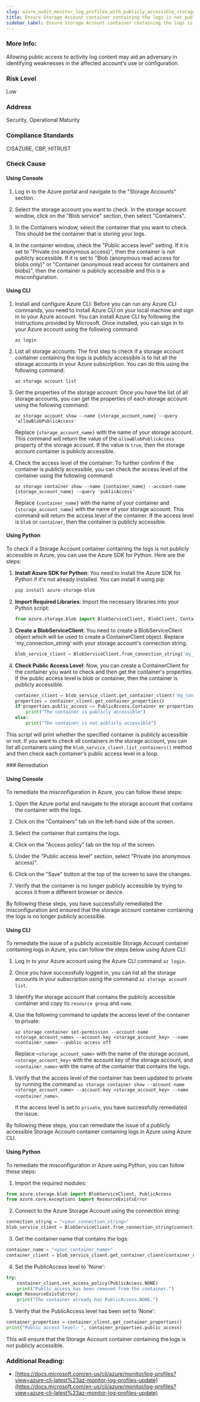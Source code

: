 ```yaml
---
slug: azure_audit_monitor_log_profiles_with_publicly_accessible_storage
title: Ensure Storage Account container containing the logs is not publicly accessible
sidebar_label: Ensure Storage Account container containing the logs is not publicly accessible
---
```


### More Info:

Allowing public access to activity log content may aid an adversary in identifying weaknesses in the affected account's use or configuration.

### Risk Level

Low

### Address

Security, Operational Maturity

### Compliance Standards

CISAZURE, CBP, HITRUST



<Tabs><Tab title='Cause'>
### Check Cause

#### Using Console

1. Log in to the Azure portal and navigate to the "Storage Accounts" section. 

2. Select the storage account you want to check. In the storage account window, click on the "Blob service" section, then select "Containers".

3. In the Containers window, select the container that you want to check. This should be the container that is storing your logs.

4. In the container window, check the "Public access level" setting. If it is set to "Private (no anonymous access)", then the container is not publicly accessible. If it is set to "Blob (anonymous read access for blobs only)" or "Container (anonymous read access for containers and blobs)", then the container is publicly accessible and this is a misconfiguration.

#### Using CLI

1. Install and configure Azure CLI: Before you can run any Azure CLI commands, you need to install Azure CLI on your local machine and sign in to your Azure account. You can install Azure CLI by following the instructions provided by Microsoft. Once installed, you can sign in to your Azure account using the following command:

   ```
   az login
   ```

2. List all storage accounts: The first step to check if a storage account container containing the logs is publicly accessible is to list all the storage accounts in your Azure subscription. You can do this using the following command:

   ```
   az storage account list
   ```

3. Get the properties of the storage account: Once you have the list of all storage accounts, you can get the properties of each storage account using the following command:

   ```
   az storage account show --name {storage_account_name} --query 'allowBlobPublicAccess'
   ```

   Replace `{storage_account_name}` with the name of your storage account. This command will return the value of the `allowBlobPublicAccess` property of the storage account. If the value is `true`, then the storage account container is publicly accessible.

4. Check the access level of the container: To further confirm if the container is publicly accessible, you can check the access level of the container using the following command:

   ```
   az storage container show --name {container_name} --account-name {storage_account_name} --query 'publicAccess'
   ```

   Replace `{container_name}` with the name of your container and `{storage_account_name}` with the name of your storage account. This command will return the access level of the container. If the access level is `blob` or `container`, then the container is publicly accessible.

#### Using Python

To check if a Storage Account container containing the logs is not publicly accessible in Azure, you can use the Azure SDK for Python. Here are the steps:

1. **Install Azure SDK for Python**: You need to install the Azure SDK for Python if it's not already installed. You can install it using pip:
   ```python
   pip install azure-storage-blob
   ```
2. **Import Required Libraries**: Import the necessary libraries into your Python script:
   ```python
   from azure.storage.blob import BlobServiceClient, BlobClient, ContainerClient, PublicAccess
   ```
3. **Create a BlobServiceClient**: You need to create a BlobServiceClient object which will be used to create a ContainerClient object. Replace 'my_connection_string' with your storage account's connection string.
   ```python
   blob_service_client = BlobServiceClient.from_connection_string('my_connection_string')
   ```
4. **Check Public Access Level**: Now, you can create a ContainerClient for the container you want to check and then get the container's properties. If the public access level is blob or container, then the container is publicly accessible.
   ```python
   container_client = blob_service_client.get_container_client('my_container')
   properties = container_client.get_container_properties()
   if properties.public_access == PublicAccess.Container or properties.public_access == PublicAccess.Blob:
       print("The container is publicly accessible")
   else:
       print("The container is not publicly accessible")
   ```
This script will print whether the specified container is publicly accessible or not. If you want to check all containers in the storage account, you can list all containers using the `blob_service_client.list_containers()` method and then check each container's public access level in a loop.

</Tab>


<Tab title='Remediation'>
### Remediation

#### Using Console

To remediate the misconfiguration in Azure, you can follow these steps:

1. Open the Azure portal and navigate to the storage account that contains the container with the logs.

2. Click on the "Containers" tab on the left-hand side of the screen.

3. Select the container that contains the logs.

4. Click on the "Access policy" tab on the top of the screen.

5. Under the "Public access level" section, select "Private (no anonymous access)".

6. Click on the "Save" button at the top of the screen to save the changes.

7. Verify that the container is no longer publicly accessible by trying to access it from a different browser or device.

By following these steps, you have successfully remediated the misconfiguration and ensured that the storage account container containing the logs is no longer publicly accessible.

#### Using CLI

To remediate the issue of a publicly accessible Storage Account container containing logs in Azure, you can follow the steps below using Azure CLI:

1. Log in to your Azure account using the Azure CLI command `az login`.

2. Once you have successfully logged in, you can list all the storage accounts in your subscription using the command `az storage account list`.

3. Identify the storage account that contains the publicly accessible container and copy its `resource group` and `name`.

4. Use the following command to update the access level of the container to private: 

   `az storage container set-permission --account-name <storage_account_name> --account-key <storage_account_key> --name <container_name> --public-access off`

   Replace `<storage_account_name>` with the name of the storage account, `<storage_account_key>` with the account key of the storage account, and `<container_name>` with the name of the container that contains the logs.

5. Verify that the access level of the container has been updated to private by running the command `az storage container show --account-name <storage_account_name> --account-key <storage_account_key> --name <container_name>`.

   If the access level is set to `private`, you have successfully remediated the issue. 

By following these steps, you can remediate the issue of a publicly accessible Storage Account container containing logs in Azure using Azure CLI.

#### Using Python

To remediate the misconfiguration in Azure using Python, you can follow these steps:

1. Import the required modules:

```python
from azure.storage.blob import BlobServiceClient, PublicAccess
from azure.core.exceptions import ResourceExistsError
```

2. Connect to the Azure Storage Account using the connection string:

```python
connection_string = "<your_connection_string>"
blob_service_client = BlobServiceClient.from_connection_string(connection_string)
```

3. Get the container name that contains the logs:

```python
container_name = "<your_container_name>"
container_client = blob_service_client.get_container_client(container_name)
```

4. Set the PublicAccess level to 'None':

```python
try:
    container_client.set_access_policy(PublicAccess.NONE)
    print("Public access has been removed from the container.")
except ResourceExistsError:
    print("The container already has PublicAccess.NONE.")
```

5. Verify that the PublicAccess level has been set to 'None':

```python
container_properties = container_client.get_container_properties()
print("Public access level: ", container_properties.public_access)
```

This will ensure that the Storage Account container containing the logs is not publicly accessible.


### Additional Reading:

- [https://docs.microsoft.com/en-us/cli/azure/monitor/log-profiles?view=azure-cli-latest%23az-monitor-log-profiles-update](https://docs.microsoft.com/en-us/cli/azure/monitor/log-profiles?view=azure-cli-latest%23az-monitor-log-profiles-update) 


</Tab>
</Tabs>